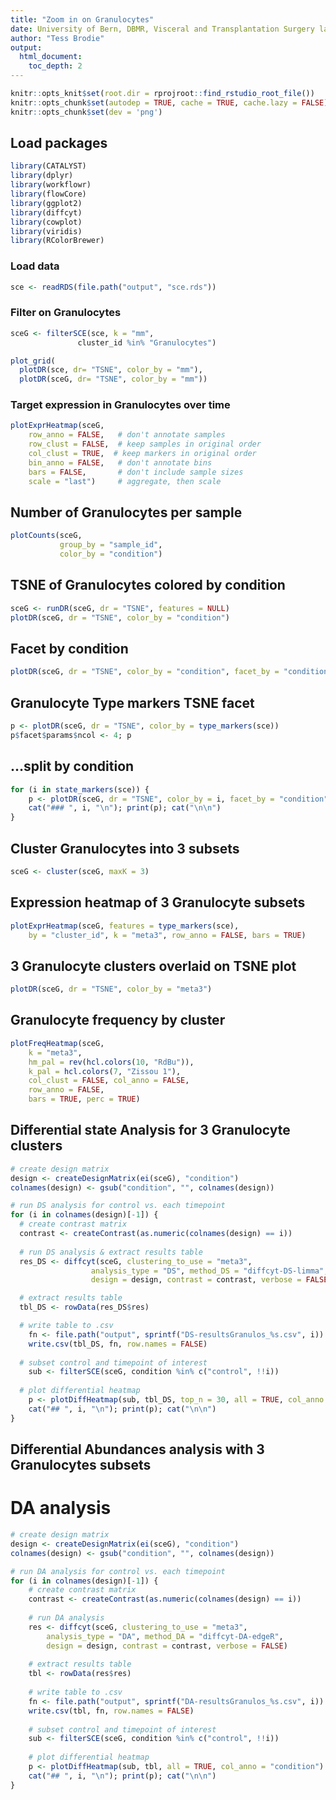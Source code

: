 ---
title: "Zoom in on Granulocytes"
date: University of Bern, DBMR, Visceral and Transplantation Surgery lab
author: "Tess Brodie"
output: 
  html_document:
    toc_depth: 2
---


```{r setup, include = FALSE, dev='png'}
knitr::opts_knit$set(root.dir = rprojroot::find_rstudio_root_file())
knitr::opts_chunk$set(autodep = TRUE, cache = TRUE, cache.lazy = FALSE)
knitr::opts_chunk$set(dev = 'png')
```

## Load packages

```{r load-libs, message = FALSE, warning = FALSE}
library(CATALYST)
library(dplyr)
library(workflowr)
library(flowCore)
library(ggplot2)
library(diffcyt)
library(cowplot)
library(viridis)
library(RColorBrewer)
```

### Load data

```{r load-data}
sce <- readRDS(file.path("output", "sce.rds"))
```

### Filter on Granulocytes 

```{r Filter_BMDM}
sceG <- filterSCE(sce, k = "mm",
               cluster_id %in% "Granulocytes")

plot_grid(
  plotDR(sce, dr= "TSNE", color_by = "mm"),
  plotDR(sceG, dr= "TSNE", color_by = "mm"))
```

### Target expression in Granulocytes over time

```{r ExprHeatmap_granulos}
plotExprHeatmap(sceG,
    row_anno = FALSE,   # don't annotate samples
    row_clust = FALSE,  # keep samples in original order
    col_clust = TRUE,  # keep markers in original order
    bin_anno = FALSE,   # don't annotate bins
    bars = FALSE,       # don't include sample sizes
    scale = "last")     # aggregate, then scale
```

## Number of Granulocytes per sample

```{r Granulo_count}
plotCounts(sceG, 
           group_by = "sample_id", 
           color_by = "condition")
```

## TSNE of Granulocytes colored by condition

```{r TSNE_condition}
sceG <- runDR(sceG, dr = "TSNE", features = NULL)
plotDR(sceG, dr = "TSNE", color_by = "condition")
```

## Facet by condition

```{r TSNE_condition_facet}
plotDR(sceG, dr = "TSNE", color_by = "condition", facet_by = "condition")
```

## Granulocyte Type markers TSNE facet

```{r plotDR-expression_Type, fig.width = 12, fig.height = 5}
p <- plotDR(sceG, dr = "TSNE", color_by = type_markers(sce))
p$facet$params$ncol <- 4; p
```

## ...split by condition {.tabset}

```{r plotDR-expression-condition, results = "asis", fig.width = 12, fig.height = 5}
for (i in state_markers(sce)) {
    p <- plotDR(sceG, dr = "TSNE", color_by = i, facet_by = "condition")
    cat("### ", i, "\n"); print(p); cat("\n\n")
}
```

## Cluster Granulocytes into 3 subsets
```{r cluster_3, message = FALSE}
sceG <- cluster(sceG, maxK = 3)
```

## Expression heatmap of 3 Granulocyte subsets
```{r plotExprHeatmap_5, fig.width = 6, fig.height = 5}
plotExprHeatmap(sceG, features = type_markers(sce), 
    by = "cluster_id", k = "meta3", row_anno = FALSE, bars = TRUE)
```

## 3 Granulocyte clusters overlaid on TSNE plot
```{r TSNE_meta5}
plotDR(sceG, dr = "TSNE", color_by = "meta3")
```

## Granulocyte frequency by cluster

```{r Granulos_Freqheatmap_cluster}
plotFreqHeatmap(sceG, 
    k = "meta3",
    hm_pal = rev(hcl.colors(10, "RdBu")),
    k_pal = hcl.colors(7, "Zissou 1"),
    col_clust = FALSE, col_anno = FALSE,
    row_anno = FALSE,
    bars = TRUE, perc = TRUE)
```

## Differential state Analysis for 3 Granulocyte clusters
```{r DS}
# create design matrix
design <- createDesignMatrix(ei(sceG), "condition")
colnames(design) <- gsub("condition", "", colnames(design))

# run DS analysis for control vs. each timepoint
for (i in colnames(design)[-1]) {
  # create contrast matrix
  contrast <- createContrast(as.numeric(colnames(design) == i))
    
  # run DS analysis & extract results table
  res_DS <- diffcyt(sceG, clustering_to_use = "meta3",
                  analysis_type = "DS", method_DS = "diffcyt-DS-limma",
                  design = design, contrast = contrast, verbose = FALSE)

  # extract results table
  tbl_DS <- rowData(res_DS$res)

  # write table to .csv
    fn <- file.path("output", sprintf("DS-resultsGranulos_%s.csv", i))
    write.csv(tbl_DS, fn, row.names = FALSE)
    
  # subset control and timepoint of interest
    sub <- filterSCE(sceG, condition %in% c("control", !!i))
    
  # plot differential heatmap
    p <- plotDiffHeatmap(sub, tbl_DS, top_n = 30, all = TRUE, col_anno = "condition")
    cat("## ", i, "\n"); print(p); cat("\n\n")
} 
```

## Differential Abundances analysis with 3 Granulocytes subsets

# DA analysis {.tabset}
```{r da, results = "asis", fig.width = 8, fig.height = 6}
# create design matrix
design <- createDesignMatrix(ei(sceG), "condition")
colnames(design) <- gsub("condition", "", colnames(design))

# run DA analysis for control vs. each timepoint
for (i in colnames(design)[-1]) {
    # create contrast matrix
    contrast <- createContrast(as.numeric(colnames(design) == i))
    
    # run DA analysis
    res <- diffcyt(sceG, clustering_to_use = "meta3",
        analysis_type = "DA", method_DA = "diffcyt-DA-edgeR",
        design = design, contrast = contrast, verbose = FALSE)
    
    # extract results table
    tbl <- rowData(res$res)
    
    # write table to .csv
    fn <- file.path("output", sprintf("DA-resultsGranulos_%s.csv", i))
    write.csv(tbl, fn, row.names = FALSE)
    
    # subset control and timepoint of interest
    sub <- filterSCE(sceG, condition %in% c("control", !!i))
    
    # plot differential heatmap
    p <- plotDiffHeatmap(sub, tbl, all = TRUE, col_anno = "condition")
    cat("## ", i, "\n"); print(p); cat("\n\n")
}
```



